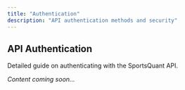 ```yaml
---
title: "Authentication"
description: "API authentication methods and security"
---
```


## API Authentication

Detailed guide on authenticating with the SportsQuant API.

*Content coming soon...* 